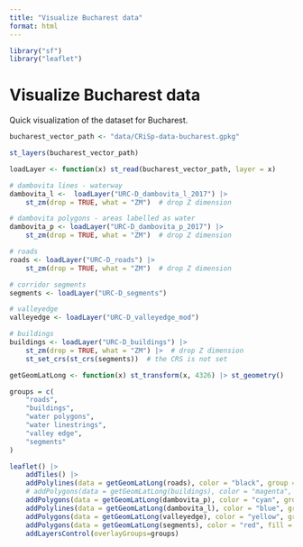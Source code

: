 ```yaml
---
title: "Visualize Bucharest data"
format: html
---
```


```r
library("sf")
library("leaflet")
```

# Visualize Bucharest data

Quick visualization of the dataset for Bucharest.

```r
bucharest_vector_path <- "data/CRiSp-data-bucharest.gpkg"
```

```r
st_layers(bucharest_vector_path)
```

```r
loadLayer <- function(x) st_read(bucharest_vector_path, layer = x)

# dambovita lines - waterway
dambovita_l <-  loadLayer("URC-D_dambovita_l_2017") |>
    st_zm(drop = TRUE, what = "ZM")  # drop Z dimension

# dambovita polygons - areas labelled as water
dambovita_p <- loadLayer("URC-D_dambovita_p_2017") |>
    st_zm(drop = TRUE, what = "ZM")  # drop Z dimension

# roads
roads <- loadLayer("URC-D_roads") |>
    st_zm(drop = TRUE, what = "ZM")  # drop Z dimension

# corridor segments
segments <- loadLayer("URC-D_segments")

# valleyedge
valleyedge <- loadLayer("URC-D_valleyedge_mod")

# buildings
buildings <- loadLayer("URC-D_buildings") |>
    st_zm(drop = TRUE, what = "ZM") |>  # drop Z dimension
    st_set_crs(st_crs(segments))  # the CRS is not set
```

```r
getGeomLatLong <- function(x) st_transform(x, 4326) |> st_geometry()

groups = c(
    "roads",
    "buildings",
    "water polygons",
    "water linestrings",
    "valley edge",
    "segments"
)

leaflet() |>
    addTiles() |>
    addPolylines(data = getGeomLatLong(roads), color = "black", group = groups[1]) |>
    # addPolygons(data = getGeomLatLong(buildings), color = "magenta", group = groups[2]) |>
    addPolygons(data = getGeomLatLong(dambovita_p), color = "cyan", group = groups[3]) |>
    addPolylines(data = getGeomLatLong(dambovita_l), color = "blue", group = groups[4]) |>
    addPolygons(data = getGeomLatLong(valleyedge), color = "yellow", group = groups[5]) |>
    addPolygons(data = getGeomLatLong(segments), color = "red", fill = FALSE, group = groups[6]) |>
    addLayersControl(overlayGroups=groups)
```
